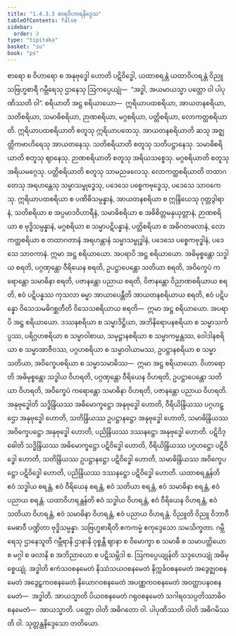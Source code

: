 ```yaml
---
title: "1.4.3.3 စာရဝိဟာရနိဒ္ဒေသ"
tableOfContents: false
sidebar:
  order: 3
type: "tipitaka"
basket: "su"
book: "ps"
---
```



<DynamicBreadcrumb />

<Division number="197" book="ps">

<Paragraph number="1065" book="ps">
စာရော စ ဝိဟာရော စ အနုဗုဒ္ဓေါ ဟောတိ ပဋိဝိဒ္ဓေါ, ယထာစရန္တံ ယထာဝိဟရန္တံ ဝိညူ သဗြဟ္မစာရီ ဂမ္ဘီရေသု ဌာနေသု ဩကပ္ပေယျုံ—  “အဒ္ဓါ, အယမာယသ္မာ ပတ္တော ဝါ ပါပုဏိဿတိ ဝါ”.
</Paragraph>

<Paragraph number="1066" book="ps">
<Emphasis>စရိယာ</Emphasis>တိ အဋ္ဌ စရိယာယော—  ဣရိယာပထစရိယာ, အာယတနစရိယာ, သတိစရိယာ, သမာဓိစရိယာ, ဉာဏစရိယာ, မဂ္ဂစရိယာ, ပတ္တိစရိယာ, လောကတ္ထစရိယာတိ. <Emphasis>ဣရိယာပထစရိယာ</Emphasis>တိ စတူသု ဣရိယာပထေသု. <Emphasis>အာယတနစရိယာ</Emphasis>တိ ဆသု အဇ္ဈတ္တိကဗာဟိရေသု အာယတနေသု. <Emphasis>သတိစရိယာ</Emphasis>တိ စတူသု သတိပဋ္ဌာနေသု. <Emphasis>သမာဓိစရိယာ</Emphasis>တိ စတူသု ဈာနေသု. <Emphasis>ဉာဏစရိယာ</Emphasis>တိ စတူသု အရိယသစ္စေသု. <Emphasis>မဂ္ဂစရိယာ</Emphasis>တိ စတူသု အရိယမဂ္ဂေသု. <Emphasis>ပတ္တိစရိယာ</Emphasis>တိ စတူသု သာမညဖလေသု. <Emphasis>လောကတ္ထစရိယာ</Emphasis>တိ တထာဂတေသု အရဟန္တေသု သမ္မာသမ္ဗုဒ္ဓေသု, ပဒေသေ ပစ္စေကဗုဒ္ဓေသု, ပဒေသေ သာဝကေသု. ဣရိယာပထစရိယာ စ ပဏိဓိသမ္ပန္နာနံ, အာယတနစရိယာ စ ဣန္ဒြိယေသု ဂုတ္တဒွါရာနံ, သတိစရိယာ စ အပ္ပမာဒဝိဟာရီနံ, သမာဓိစရိယာ စ အဓိစိတ္တမနုယုတ္တာနံ, ဉာဏစရိယာ စ ဗုဒ္ဓိသမ္ပန္နာနံ, မဂ္ဂစရိယာ စ သမ္မာပဋိပန္နာနံ, ပတ္တိစရိယာ စ အဓိဂတဖလာနံ, လောကတ္ထစရိယာ စ တထာဂတာနံ အရဟန္တာနံ သမ္မာသမ္ဗုဒ္ဓါနံ, ပဒေသေ ပစ္စေကဗုဒ္ဓါနံ, ပဒေသေ သာဝကာနံ. ဣမာ အဋ္ဌ စရိယာယော.
</Paragraph>

<Paragraph number="1067" book="ps">
အပရာပိ အဋ္ဌ စရိယာယော. အဓိမုစ္စန္တော သဒ္ဓါယ စရတိ, ပဂ္ဂဏှန္တော ဝီရိယေန စရတိ, ဥပဋ္ဌာပေန္တော သတိယာ စရတိ, အဝိက္ခေပံ ကရောန္တော သမာဓိနာ စရတိ, ပဇာနန္တော ပညာယ စရတိ, ဝိဇာနန္တော ဝိညာဏစရိယာယ စရတိ, ဧဝံ ပဋိပန္နဿ ကုသလာ ဓမ္မာ အာယာပေန္တီတိ အာယတနစရိယာယ စရတိ, ဧဝံ ပဋိပန္နော ဝိသေသမဓိဂစ္ဆတီတိ ဝိသေသစရိယာယ စရတိ—  ဣမာ အဋ္ဌ စရိယာယော.
</Paragraph>

<Paragraph number="1068" book="ps">
အပရာပိ အဋ္ဌ စရိယာယော. ဒဿနစရိယာ စ သမ္မာဒိဋ္ဌိယာ, အဘိနိရောပနစရိယာ စ သမ္မာသင်္ကပ္ပဿ, ပရိဂ္ဂဟစရိယာ စ သမ္မာဝါစာယ, သမုဋ္ဌာနစရိယာ စ သမ္မာကမ္မန္တဿ, ဝေါဒါနစရိယာ စ သမ္မာအာဇီဝဿ, ပဂ္ဂဟစရိယာ စ သမ္မာဝါယာမဿ, ဥပဋ္ဌာနစရိယာ စ သမ္မာသတိယာ, အဝိက္ခေပစရိယာ စ သမ္မာသမာဓိဿ—  ဣမာ အဋ္ဌ စရိယာယော.
</Paragraph>

<Paragraph number="1069" book="ps">
<Emphasis>ဝိဟာရော</Emphasis>တိ အဓိမုစ္စန္တော သဒ္ဓါယ ဝိဟရတိ, ပဂ္ဂဏှန္တော ဝီရိယေန ဝိဟရတိ, ဥပဋ္ဌာပေန္တော သတိယာ ဝိဟရတိ, အဝိက္ခေပံ ကရောန္တော သမာဓိနာ ဝိဟရတိ, ပဇာနန္တော ပညာယ ဝိဟရတိ.
</Paragraph>

<Paragraph number="1070" book="ps">
<Emphasis>အနုဗုဒ္ဓေါ</Emphasis>တိ သဒ္ဓိန္ဒြိယဿ အဓိမောက္ခဋ္ဌော အနုဗုဒ္ဓေါ ဟောတိ, ဝီရိယိန္ဒြိယဿ ပဂ္ဂဟဋ္ဌော အနုဗုဒ္ဓေါ ဟောတိ, သတိန္ဒြိယဿ ဥပဋ္ဌာနဋ္ဌော အနုဗုဒ္ဓေါ ဟောတိ, သမာဓိန္ဒြိယဿ အဝိက္ခေပဋ္ဌော အနုဗုဒ္ဓေါ ဟောတိ, ပညိန္ဒြိယဿ ဒဿနဋ္ဌော အနုဗုဒ္ဓေါ ဟောတိ.
</Paragraph>

<Paragraph number="1071" book="ps">
<Emphasis>ပဋိဝိဒ္ဓေါ</Emphasis>တိ သဒ္ဓိန္ဒြိယဿ အဓိမောက္ခဋ္ဌော ပဋိဝိဒ္ဓေါ ဟောတိ, ဝီရိယိန္ဒြိယဿ ပဂ္ဂဟဋ္ဌော ပဋိဝိဒ္ဓေါ ဟောတိ, သတိန္ဒြိယဿ ဥပဋ္ဌာနဋ္ဌော ပဋိဝိဒ္ဓေါ ဟောတိ, သမာဓိန္ဒြိယဿ အဝိက္ခေပဋ္ဌော ပဋိဝိဒ္ဓေါ ဟောတိ, ပညိန္ဒြိယဿ ဒဿနဋ္ဌော ပဋိဝိဒ္ဓေါ ဟောတိ. <Emphasis>ယထာစရန္တန်</Emphasis>တိ ဧဝံ သဒ္ဓါယ စရန္တံ, ဧဝံ ဝီရိယေန စရန္တံ, ဧဝံ သတိယာ စရန္တံ, ဧဝံ သမာဓိနာ စရန္တံ, ဧဝံ ပညာယ စရန္တံ. <Emphasis>ယထာဝိဟရန္တန်</Emphasis>တိ ဧဝံ သဒ္ဓါယ ဝိဟရန္တံ, ဧဝံ ဝီရိယေန ဝိဟရန္တံ, ဧဝံ သတိယာ ဝိဟရန္တံ, ဧဝံ သမာဓိနာ ဝိဟရန္တံ, ဧဝံ ပညာယ ဝိဟရန္တံ. <Emphasis>ဝိညူ</Emphasis>တိ ဝိညူ ဝိဘာဝီ မေဓာဝီ ပဏ္ဍိတာ ဗုဒ္ဓိသမ္ပန္နာ. <Emphasis>သဗြဟ္မစာရီ</Emphasis>တိ ဧကကမ္မံ ဧကုဒ္ဒေသော သမသိက္ခတာ. <Emphasis>ဂမ္ဘီရေသု ဌာနေသူ</Emphasis>တိ ဂမ္ဘီရာနိ ဌာနာနိ ဝုစ္စန္တိ ဈာနာ စ ဝိမောက္ခာ စ သမာဓီ စ သမာပတ္တိယော စ မဂ္ဂါ စ ဖလာနိ စ အဘိညာယော စ ပဋိသမ္ဘိဒါ စ. <Emphasis>ဩကပ္ပေယျုန်</Emphasis>တိ သဒ္ဒဟေယျုံ အဓိမုစ္စေယျုံ. <Emphasis>အဒ္ဓါ</Emphasis>တိ ဧကံသဝစနမေတံ နိဿံသယဝစနမေတံ နိက္ကင်္ခဝစနမေတံ အဒွေဇ္ဈဝစနမေတံ အဒွေဠှကဝစနမေတံ နိယောဂဝစနမေတံ အပဏ္ဏကဝစနမေတံ အဝတ္ထာပနဝစနမေတံ—  အဒ္ဓါတိ. <Emphasis>အာယသ္မာ</Emphasis>တိ ပိယဝစနမေတံ ဂရုဝစနမေတံ သဂါရဝသပ္ပတိဿာဓိဝစနမေတံ—  အာယသ္မာတိ. <Emphasis>ပတ္တော</Emphasis> <Emphasis>ဝါ</Emphasis>တိ အဓိဂတော ဝါ. <Emphasis>ပါပုဏိဿတိ ဝါ</Emphasis>တိ အဓိဂမိဿတိ ဝါ.

</Paragraph>
</Division>

<Paragraph number="1072" type="center" book="ps">
သုတ္တန္တနိဒ္ဒေသော တတိယော.
</Paragraph>